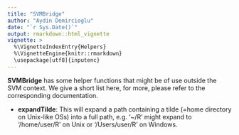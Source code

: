 ```yaml
---
title: "SVMBridge"
author: "Aydin Demircioglu"
date: "`r Sys.Date()`"
output: rmarkdown::html_vignette
vignette: >
  %\VignetteIndexEntry{Helpers}
  %\VignetteEngine{knitr::rmarkdown}
  \usepackage[utf8]{inputenc}
---
```



**SVMBridge** has some helper functions that might be of use outside the SVM context. We give a short list here, for more, please refer to the corresponding documentation.

- **expandTilde**: This will expand a path containing a tilde (=home directory on Unix-like OSs) into a full path, e.g. '~/R' might expand to '/home/user/R' on Unix or '/Users/user/R' on Windows.



